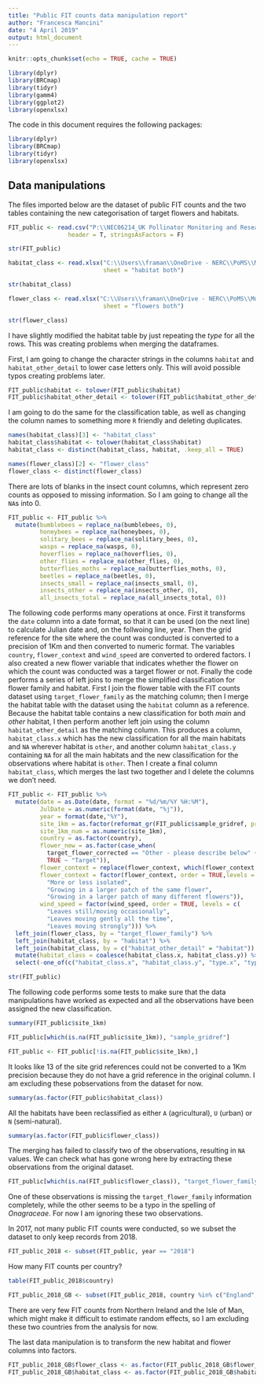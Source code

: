 ```yaml
---
title: "Public FIT counts data manipulation report"
author: "Francesca Mancini"
date: "4 April 2019"
output: html_document
---
```


```r
knitr::opts_chunk$set(echo = TRUE, cache = TRUE)

library(dplyr)
library(BRCmap)
library(tidyr)
library(gamm4)
library(ggplot2)
library(openxlsx)
```


The code in this document requires the following packages:

```r
library(dplyr)
library(BRCmap)
library(tidyr)
library(openxlsx)
```


## Data manipulations

The files imported below are the dataset of public FIT counts and the two tables containing the new categorisation of target flowers and habitats.

```r
FIT_public <- read.csv("P:\\NEC06214_UK Pollinator Monitoring and Research Partnership\\Data and analysis\\data outputs current versions\\tblEXPORT_PublicFITCount.csv", 
                 header = T, stringsAsFactors = F)

str(FIT_public)

habitat_class <- read.xlsx("C:\\Users\\framan\\OneDrive - NERC\\PoMS\\ModelsB_Abundance\\FITcount_flower_habitat category_summary.xlsx",
                           sheet = "habitat both")

str(habitat_class)

flower_class <- read.xlsx("C:\\Users\\framan\\OneDrive - NERC\\PoMS\\ModelsB_Abundance\\FITcount_flower_habitat category_summary.xlsx",
                           sheet = "flowers both")

str(flower_class)

```

I have slightly modified the habitat table by just repeating the *type* for all the rows. This was creating problems when merging the dataframes. 

First, I am going to change the character strings in the columns `habitat` and `habitat_other_detail` to lower case letters only. This will avoid possible typos creating problems later.

```r

FIT_public$habitat <- tolower(FIT_public$habitat)
FIT_public$habitat_other_detail <- tolower(FIT_public$habitat_other_detail)

```

I am going to do the same for the classification table, as well as changing the column names to something more `R` friendly and deleting duplicates.

```r

names(habitat_class)[3] <- "habitat_class"
habitat_class$habitat <- tolower(habitat_class$habitat)
habitat_class <- distinct(habitat_class, habitat, .keep_all = TRUE)

names(flower_class)[2] <- "flower_class"
flower_class <- distinct(flower_class)

```

There are lots of blanks in the insect count columns, which represent zero counts as opposed to missing information. So I am going to change all the `NA`s into 0.

```r

FIT_public <- FIT_public %>%
  mutate(bumblebees = replace_na(bumblebees, 0),
         honeybees = replace_na(honeybees, 0),
         solitary_bees = replace_na(solitary_bees, 0),
         wasps = replace_na(wasps, 0),
         hoverflies = replace_na(hoverflies, 0),
         other_flies = replace_na(other_flies, 0),
         butterflies_moths = replace_na(butterflies_moths, 0),
         beetles = replace_na(beetles, 0),
         insects_small = replace_na(insects_small, 0),
         insects_other = replace_na(insects_other, 0),
         all_insects_total = replace_na(all_insects_total, 0))

```

The following code performs many operations at once. First it transforms the `date` column into a date format, so that it can be used (on the next line) to calculate Julian date and, on the follwoing line, year. Then the grid reference for the site where the count was conducted is converted to a precision of 1Km and then converted to numeric format. The variables `country`, `flower_context` and `wind_speed` are converted to ordered factors. I also created a new flower variable that indicates whether the flower on which the count was conducted was a target flower or not. Finally the code performs a series of left joins to merge the simplified classification for flower family and habitat. First I join the flower table with the FIT counts dataset using `target_flower_family` as the matching column; then I merge the habitat table with the dataset using the `habitat` column as a reference. Because the habitat table contains a new classification for both *main* and *other* habitat, I then perform another left join using the column `habitat_other_detail` as the matching column. This produces a column, `habitat_class.x` which has the new classification for all the main habitats and `NA` wherever habitat is `other`, and another column `habitat_class.y` containing `NA` for all the main habitats and the new classification for the observations where habitat is `other`. Then I create a final column `habitat_class`, which merges the last two together and I delete the columns we don't need.

```r

FIT_public <- FIT_public %>%
  mutate(date = as.Date(date, format = "%d/%m/%Y %H:%M"),
         JulDate = as.numeric(format(date, "%j")),
         year = format(date,"%Y"),
         site_1km = as.factor(reformat_gr(FIT_public$sample_gridref, prec_out = 1000)),
         site_1km_num = as.numeric(site_1km),
         country = as.factor(country),
         flower_new = as.factor(case_when(
           target_flower_corrected == "Other - please describe below" ~ "Other",
           TRUE ~ "Target")),
         flower_context = replace(flower_context, which(flower_context == "Not recorded"), NA),
         flower_context = factor(flower_context, order = TRUE,levels = c(
           "More or less isolated", 
           "Growing in a larger patch of the same flower", 
           "Growing in a larger patch of many different flowers")),
         wind_speed = factor(wind_speed, order = TRUE, levels = c(
           "Leaves still/moving occasionally",
           "Leaves moving gently all the time",
           "Leaves moving strongly"))) %>%
  left_join(flower_class, by = "target_flower_family") %>%
  left_join(habitat_class, by = "habitat") %>%
  left_join(habitat_class, by = c("habitat_other_detail" = "habitat")) %>%
  mutate(habitat_class = coalesce(habitat_class.x, habitat_class.y)) %>%
  select(-one_of(c("habitat_class.x", "habitat_class.y", "type.x", "type.y")))

str(FIT_public)

```

The following code performs some tests to make sure that the data manipulations have worked as expected and all the observations have been assigned the new classification.

```r

summary(FIT_public$site_1km)

FIT_public[which(is.na(FIT_public$site_1km)), "sample_gridref"]

FIT_public <- FIT_public[!is.na(FIT_public$site_1km),]

```

It looks like 13 of the site grid references could not be converted to a 1Km precision because they do not have a grid reference in the original column. I am excluding these pobservations from the dataset for now.

```r

summary(as.factor(FIT_public$habitat_class))

```

All the habitats have been reclassified as either `A` (agricultural), `U` (urban) or `N` (semi-natural).

```r

summary(as.factor(FIT_public$flower_class))

```

The merging has failed to classify two of the observations, resulting in `NA` values. We can check what has gone wrong here by extracting these observations from the original dataset.

```r

FIT_public[which(is.na(FIT_public$flower_class)), "target_flower_family"]

```

One of these observations is missing the `target_flower_family` information completely, while the other seems to be a typo in the spelling of *Onagraceae*. For now I am ignoring these two observations.

In 2017, not many public FIT counts were conducted, so we subset the dataset to only keep records from 2018.

```r

FIT_public_2018 <- subset(FIT_public, year == "2018")

```

How many FIT counts per country?

```r

table(FIT_public_2018$country)

FIT_public_2018_GB <- subset(FIT_public_2018, country %in% c("England", "Wales", "Scotland"))

```

There are very few FIT counts from Northern Ireland and the Isle of Man, which might make it difficult to estimate random effects, so I am excluding these two countries from the analysis for now.

The last data manipulation is to transform the new habitat and flower columns into factors.

```r

FIT_public_2018_GB$flower_class <- as.factor(FIT_public_2018_GB$flower_class)
FIT_public_2018_GB$habitat_class <- as.factor(FIT_public_2018_GB$habitat_class)

```


